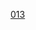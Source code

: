 {{整数
| nav_pre = Category:名数
| list name = [[:分類:名数|:分類:名数]]
| list = {{Numbers digits|13|namespace=:Category:名数}}
| num=13
}}
[[Category:名數|013]]